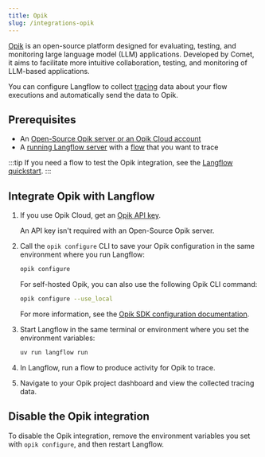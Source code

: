 ```yaml
---
title: Opik
slug: /integrations-opik
---
```


[Opik](https://www.comet.com/site/products/opik/) is an open-source platform designed for evaluating, testing, and monitoring large language model (LLM) applications. Developed by Comet, it aims to facilitate more intuitive collaboration, testing, and monitoring of LLM-based applications.

You can configure Langflow to collect [tracing](https://www.comet.com/docs/opik/tracing/log_traces) data about your flow executions and automatically send the data to Opik.

## Prerequisites

- An [Open-Source Opik server or an Opik Cloud account](https://www.comet.com/docs/opik/faq#what-is-the-difference-between-opik-cloud-and-the-open-source-opik-platform-)
- A [running Langflow server](/get-started-installation) with a [flow](/concepts-flows) that you want to trace

:::tip
If you need a flow to test the Opik integration, see the [Langflow quickstart](/get-started-quickstart).
:::

## Integrate Opik with Langflow

1. If you use Opik Cloud, get an [Opik API key](https://www.comet.com/docs/opik/faq#where-can-i-find-my-opik-api-key-).

    An API key isn't required with an Open-Source Opik server.

2. Call the `opik configure` CLI to save your Opik configuration in the same environment where you run Langflow:

    ```bash
    opik configure
    ```

    For self-hosted Opik, you can also use the following Opik CLI command:

    ```bash
    opik configure --use_local
    ```

    For more information, see the [Opik SDK configuration documentation](https://www.comet.com/docs/opik/tracing/sdk_configuration).

3. Start Langflow in the same terminal or environment where you set the environment variables:

    ```bash
    uv run langflow run
    ```

4. In Langflow, run a flow to produce activity for Opik to trace.

5. Navigate to your Opik project dashboard and view the collected tracing data.

## Disable the Opik integration

To disable the Opik integration, remove the environment variables you set with `opik configure`, and then restart Langflow.